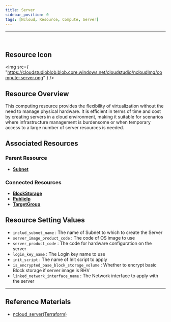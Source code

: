 ```yaml
---
title: Server
sidebar_position: 0
tags: [Ncloud, Resource, Compute, Server]
---
```


<hr />
<br />

## Resource Icon

<img
    src={
        "https://cloudstudioblob.blob.core.windows.net/cloudstudio/ncloudImg/compute-server.png"
    }
/>

## Resource Overview

This computing resource provides the flexibility of virtualization without the need to manage physical hardware. It is efficient in terms of time and cost by creating servers in a cloud environment, making it suitable for scenarios where infrastructure management is burdensome or when temporary access to a large number of server resources is needed.

## Associated Resources

### Parent Resource
-   [**Subnet**](https://docs.cstudio.app/docs/resource/ncloud/Networking/Subnet)

### Connected Resources

-   [**BlockStorage**](https://docs.cstudio.app/docs/resource/ncloud/Storage/BlockStorage)
-   [**PublicIp**](https://docs.cstudio.app/docs/resource/ncloud/Networking/PublicIP)
-   [**TargetGroup**](https://docs.cstudio.app/docs/resource/ncloud/Networking/TargetGroup)

## Resource Setting Values

-   `includ_subnet_name` : The name of Subnet to which to create the Server
-   `server_image_product_code` : The code of OS image to use
-   `server_product_code` : The code for hardware configuration on the server
-   `login_key_name` : The Login key name to use
-   `init_script` : The name of Init script to apply
-   `is_encrypted_base_block_storage_volume` : Whether to encrypt basic Block storage if server image is RHV
-   `linked_network_interface_name` : The Network interface to apply with the server


---

## Reference Materials

-   [ncloud_server(Terraform)](https://registry.terraform.io/providers/NaverCloudPlatform/ncloud/latest/docs/resources/server)
